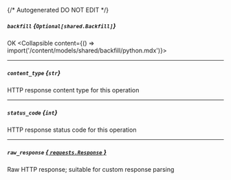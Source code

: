 {/* Autogenerated DO NOT EDIT  */}

##### `backfill` *{`Optional[shared.Backfill]`}*
OK
<Collapsible content={() => import('/content/models/shared/backfill/python.mdx')}>
</Collapsible>

---
##### `content_type` *{`str`}*
HTTP response content type for this operation

---
##### `status_code` *{`int`}*
HTTP response status code for this operation

---
##### `raw_response` [*{ `requests.Response` }*](https://requests.readthedocs.io/en/latest/api/#requests.Response)
Raw HTTP response; suitable for custom response parsing

